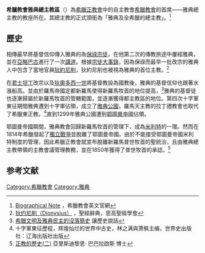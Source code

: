{{Infobox diocese
|name = 雅典
|jurisdiction = 總主教區
|latin = 
|local = Ιερά Αρχιεπισκοπή Αθηνών
|border = orthodox
|image = 
|image_size = 
|image_alt = 
|caption =
|location = 希臘雅典
|territory = 
|rite = 拜占廷禮
|eastern church = 
|patron = 
|province = 
|established = 
|cathedral = [[雅典都主教座堂|雅典都主教座堂]]
|co-cathedral = 
|leadership = 總主教
|pope = 
|patriarch = 
|major archbishop = 
|metropolitan = 熱羅尼莫二世
|eastern metropolitan = 
|ordinary = 
|coadjutor archbishop = 
|coadjutor bishop = 
|auxiliary = 
|emeritus = 
|vicar general = 
|chancery = 
|procura = 
|title1 = 
|title1_name = 
|title2 = 
|title2_name = 
|title3 = 
|title3_name = 
|population = 
|parishes = 
|churches = 
|congregations = 
|secular priests = 
|image2 = 
|image2_size = 
|image2_alt = 
|caption2 = 
|curia = 
|address = 
|telephone_no = 
|website = iaath.gr/
|footnote = 
}}

'''希臘教會雅典總主教區'''（{{lang-el| Ιερά Αρχιεπισκοπή Αθηνών}}）為[[希臘正教會|希臘正教會]]中的自主教會[[希臘教會|希臘教會]]的首席——雅典總主教的教座所在。其總主教的正式頭銜為「雅典及全希臘的總主教」。<ref>[http://www.ecclesia.gr/english/archbishop/default.asp?id=707&what_main=1&what_sub=25&lang=en&archbishop_who=2 Biographical Note] {{Wayback|url=http://www.ecclesia.gr/english/archbishop/default.asp?id=707&what_main=1&what_sub=25&lang=en&archbishop_who=2 |date=20210309180428 }}，希臘教會英文官網</ref>

==歷史==
相傳最早將基督信仰傳入雅典的為[[保祿|保祿宗徒]]，在他第二次的傳教旅途中屢經雅典，並在[[亞略巴古|亞略巴古]]進行了一次[[亞略巴古講道|講道]]。根據[[宗徒大事錄|宗徒大事錄]]，因為保祿而最早一批改宗的雅典人中包含了當地官員[[亞略巴古的丟尼修|狄約尼削]]，狄約尼削也被視為雅典的首位主教。<ref>[http://books.chinacath.com/files/article/html/0/325/15652.html 狄约尼削（Dionysius）] {{Wayback|url=http://books.chinacath.com/files/article/html/0/325/15652.html |date=20160215202215 }}，聖經辭典，思高聖經學會</ref>

在[[君士坦丁大帝|君士坦丁]]改宗以及[[狄奧多西一世|狄奧多西一世]]將基督教設為國教後，雅典的基督信仰也跟著水漲船高。並由於羅馬帝國定都新羅馬使得新羅馬牧首的地位提高，<ref>[http://blog.udn.com/maplehill/7301286 希臘文明及雅典民主的沒落簡史] {{Wayback|url=http://blog.udn.com/maplehill/7301286 |date=20190812195638 }}讓歷史說話</ref>雅典的基督徒也逐漸歸屬於新羅馬牧首的管轄範圍，並逐漸獲得都主教區的地位。第四次十字軍東征期間雅典遭到十字軍佔領，成立了[[雅典公國|雅典公國]]，羅馬天主教的拉丁禮教會也取代了希臘東正教。<ref>十字軍東征歷程，辉煌灿烂的世界中古史，林之满與萧枫主编，世界史出版社：辽海出版社出版 </ref>直到1299年雅典公國遭到[[鄂圖曼帝國|鄂圖曼帝國]]佔領。

鄂圖曼帝國期間，雅典教會回歸新羅馬牧首的管理下，成為[[米利特#正教會|米利特]]的一環。然而在1814年希臘發起了[[希臘獨立戰爭|獨立戰爭]]並脫離了鄂圖曼帝國。由於不能接受鄂圖曼帝國米利特制度的管理，因此希臘正教會就宣布脫離新羅馬普世牧首的聖統治，且由雅典總主教帶領的主教會議管理教務，並在1850年獲得了普世牧首的承認。<ref>[http://theological.asia/2009/05/19/%E6%AD%A3%E6%95%99%E7%9A%84%E6%AD%B7%E5%8F%B2%E4%BA%8C/ 正教的歷史(二)] {{webarchive|url=https://web.archive.org/web/20160216041503/http://theological.asia/2009/05/19/%E6%AD%A3%E6%95%99%E7%9A%84%E6%AD%B7%E5%8F%B2%E4%BA%8C/ |date=2016-02-16 }}亞里斯迪黎思‧ 巴巴拉啟斯 博士</ref>

==参考文献==
{{reflist}}

[[Category:希臘教會|Category:希臘教會]]
[[Category:雅典|Category:雅典]]